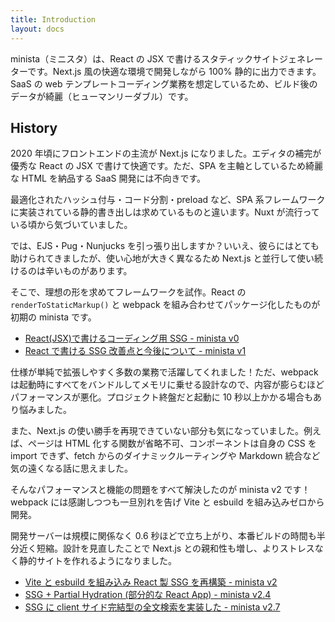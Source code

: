 ```yaml
---
title: Introduction
layout: docs
---
```



minista（ミニスタ）は、React の JSX で書けるスタティックサイトジェネレーターです。Next.js 風の快適な環境で開発しながら 100% 静的に出力できます。SaaS の web テンプレートコーディング業務を想定しているため、ビルド後のデータが綺麗（ヒューマンリーダブル）です。

## History

2020 年頃にフロントエンドの主流が Next.js になりました。エディタの補完が優秀な React の JSX で書けて快適です。ただ、SPA を主軸としているため綺麗な HTML を納品する SaaS 開発には不向きです。

最適化されたハッシュ付与・コード分割・preload など、SPA 系フレームワークに実装されている静的書き出しは求めているものと違います。Nuxt が流行っている頃から気づいていました。

では、EJS・Pug・Nunjucks を引っ張り出しますか？いいえ、彼らにはとても助けられてきましたが、使い心地が大きく異なるため Next.js と並行して使い続けるのは辛いものがあります。

そこで、理想の形を求めてフレームワークを試作。React の `renderToStaticMarkup()` と webpack を組み合わせてパッケージ化したものが初期の minista です。

- [React(JSX)で書けるコーディング用 SSG - minista v0](https://zenn.dev/qrac/articles/7537521afcd1bf)
- [React で書ける SSG 改善点と今後について - minista v1](https://zenn.dev/qrac/articles/a24de970148c7e)

仕様が単純で拡張しやすく多数の業務で活躍してくれました！ただ、webpack は起動時にすべてをバンドルしてメモリに乗せる設計なので、内容が膨らむほどパフォーマンスが悪化。プロジェクト終盤だと起動に 10 秒以上かかる場合もあり悩みました。

また、Next.js の使い勝手を再現できていない部分も気になっていました。例えば、ページは HTML 化する関数が省略不可、コンポーネントは自身の CSS を import できず、fetch からのダイナミックルーティングや Markdown 統合など気の遠くなる話に思えました。

そんなパフォーマンスと機能の問題をすべて解決したのが minista v2 です！webpack には感謝しつつも一旦別れを告げ Vite と esbuild を組み込みゼロから開発。

<BlockPerformance />

開発サーバーは規模に関係なく 0.6 秒ほどで立ち上がり、本番ビルドの時間も半分近く短縮。設計を見直したことで Next.js との親和性も増し、よりストレスなく静的サイトを作れるようになりました。

- [Vite と esbuild を組み込み React 製 SSG を再構築 - minista v2](https://zenn.dev/qrac/articles/fbbbe7ccc3bdb1)
- [SSG + Partial Hydration (部分的な React App) - minista v2.4](https://zenn.dev/qrac/articles/b9c65c1c0be901)
- [SSG に client サイド完結型の全文検索を実装した - minista v2.7](https://zenn.dev/qrac/articles/653f7512b707ff)
